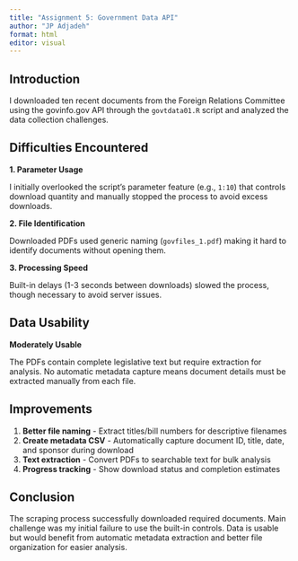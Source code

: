```yaml
---
title: "Assignment 5: Government Data API"
author: "JP Adjadeh"
format: html
editor: visual
---
```


## Introduction

I downloaded ten recent documents from the Foreign Relations Committee using the govinfo.gov API through the `govtdata01.R` script and analyzed the data collection challenges.

## Difficulties Encountered

**1. Parameter Usage**

I initially overlooked the script's parameter feature (e.g., `1:10`) that controls download quantity and manually stopped the process to avoid excess downloads.

**2. File Identification**

Downloaded PDFs used generic naming (`govfiles_1.pdf`) making it hard to identify documents without opening them.

**3. Processing Speed**

Built-in delays (1-3 seconds between downloads) slowed the process, though necessary to avoid server issues.

## Data Usability

**Moderately Usable**

The PDFs contain complete legislative text but require extraction for analysis. No automatic metadata capture means document details must be extracted manually from each file.

## Improvements

1.  **Better file naming** - Extract titles/bill numbers for descriptive filenames
2.  **Create metadata CSV** - Automatically capture document ID, title, date, and sponsor during download
3.  **Text extraction** - Convert PDFs to searchable text for bulk analysis
4.  **Progress tracking** - Show download status and completion estimates

## Conclusion

The scraping process successfully downloaded required documents. Main challenge was my initial failure to use the built-in controls. Data is usable but would benefit from automatic metadata extraction and better file organization for easier analysis.
